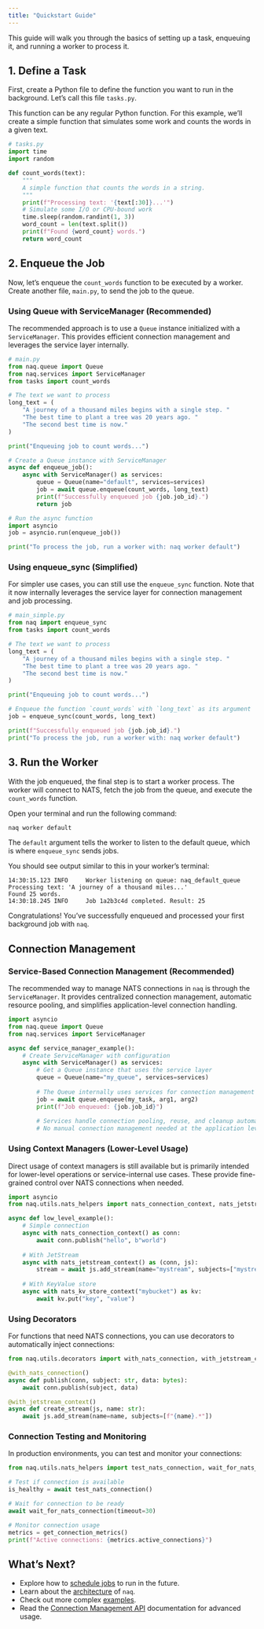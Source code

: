 ```yaml
---
title: "Quickstart Guide"
---
```


This guide will walk you through the basics of setting up a task, enqueuing it, and running a worker to process it.

## 1. Define a Task

First, create a Python file to define the function you want to run in the background. Let's call this file `tasks.py`.

This function can be any regular Python function. For this example, we'll create a simple function that simulates some work and counts the words in a given text.

```python
# tasks.py
import time
import random

def count_words(text):
    """
    A simple function that counts the words in a string.
    """
    print(f"Processing text: '{text[:30]}...'")
    # Simulate some I/O or CPU-bound work
    time.sleep(random.randint(1, 3))
    word_count = len(text.split())
    print(f"Found {word_count} words.")
    return word_count
```

## 2. Enqueue the Job

Now, let's enqueue the `count_words` function to be executed by a worker. Create another file, `main.py`, to send the job to the queue.

### Using Queue with ServiceManager (Recommended)

The recommended approach is to use a `Queue` instance initialized with a `ServiceManager`. This provides efficient connection management and leverages the service layer internally.

```python
# main.py
from naq.queue import Queue
from naq.services import ServiceManager
from tasks import count_words

# The text we want to process
long_text = (
    "A journey of a thousand miles begins with a single step. "
    "The best time to plant a tree was 20 years ago. "
    "The second best time is now."
)

print("Enqueuing job to count words...")

# Create a Queue instance with ServiceManager
async def enqueue_job():
    async with ServiceManager() as services:
        queue = Queue(name="default", services=services)
        job = await queue.enqueue(count_words, long_text)
        print(f"Successfully enqueued job {job.job_id}.")
        return job

# Run the async function
import asyncio
job = asyncio.run(enqueue_job())

print("To process the job, run a worker with: naq worker default")
```

### Using enqueue_sync (Simplified)

For simpler use cases, you can still use the `enqueue_sync` function. Note that it now internally leverages the service layer for connection management and job processing.

```python
# main_simple.py
from naq import enqueue_sync
from tasks import count_words

# The text we want to process
long_text = (
    "A journey of a thousand miles begins with a single step. "
    "The best time to plant a tree was 20 years ago. "
    "The second best time is now."
)

print("Enqueuing job to count words...")

# Enqueue the function `count_words` with `long_text` as its argument
job = enqueue_sync(count_words, long_text)

print(f"Successfully enqueued job {job.job_id}.")
print("To process the job, run a worker with: naq worker default")
```

## 3. Run the Worker

With the job enqueued, the final step is to start a worker process. The worker will connect to NATS, fetch the job from the queue, and execute the `count_words` function.

Open your terminal and run the following command:

```bash
naq worker default
```

The `default` argument tells the worker to listen to the default queue, which is where `enqueue_sync` sends jobs.

You should see output similar to this in your worker's terminal:

```
14:30:15.123 INFO     Worker listening on queue: naq_default_queue
Processing text: 'A journey of a thousand miles...'
Found 25 words.
14:30:18.245 INFO     Job 1a2b3c4d completed. Result: 25
```

Congratulations! You've successfully enqueued and processed your first background job with `naq`.

## Connection Management

### Service-Based Connection Management (Recommended)

The recommended way to manage NATS connections in `naq` is through the `ServiceManager`. It provides centralized connection management, automatic resource pooling, and simplifies application-level connection handling.

```python
import asyncio
from naq.queue import Queue
from naq.services import ServiceManager

async def service_manager_example():
    # Create ServiceManager with configuration
    async with ServiceManager() as services:
        # Get a Queue instance that uses the service layer
        queue = Queue(name="my_queue", services=services)
        
        # The Queue internally uses services for connection management
        job = await queue.enqueue(my_task, arg1, arg2)
        print(f"Job enqueued: {job.job_id}")
        
        # Services handle connection pooling, reuse, and cleanup automatically
        # No manual connection management needed at the application level
```

### Using Context Managers (Lower-Level Usage)

Direct usage of context managers is still available but is primarily intended for lower-level operations or service-internal use cases. These provide fine-grained control over NATS connections when needed.

```python
import asyncio
from naq.utils.nats_helpers import nats_connection_context, nats_jetstream_context, nats_kv_store_context

async def low_level_example():
    # Simple connection
    async with nats_connection_context() as conn:
        await conn.publish("hello", b"world")
    
    # With JetStream
    async with nats_jetstream_context() as (conn, js):
        stream = await js.add_stream(name="mystream", subjects=["mystream.*"])
    
    # With KeyValue store
    async with nats_kv_store_context("mybucket") as kv:
        await kv.put("key", "value")
```

### Using Decorators

For functions that need NATS connections, you can use decorators to automatically inject connections:

```python
from naq.utils.decorators import with_nats_connection, with_jetstream_context

@with_nats_connection()
async def publish(conn, subject: str, data: bytes):
    await conn.publish(subject, data)

@with_jetstream_context()
async def create_stream(js, name: str):
    await js.add_stream(name=name, subjects=[f"{name}.*"])
```

### Connection Testing and Monitoring

In production environments, you can test and monitor your connections:

```python
from naq.utils.nats_helpers import test_nats_connection, wait_for_nats_connection, get_connection_metrics

# Test if connection is available
is_healthy = await test_nats_connection()

# Wait for connection to be ready
await wait_for_nats_connection(timeout=30)

# Monitor connection usage
metrics = get_connection_metrics()
print(f"Active connections: {metrics.active_connections}")
```

## What's Next?

-   Explore how to [schedule jobs](examples.qmd) to run in the future.
-   Learn about the [architecture](architecture.qmd) of `naq`.
-   Check out more complex [examples](examples.qmd).
-   Read the [Connection Management API](api/connection.qmd) documentation for advanced usage.